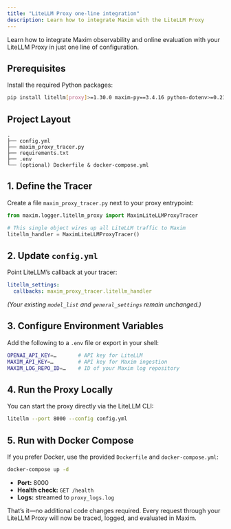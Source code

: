 ```yaml
---
title: "LiteLLM Proxy one-line integration"
description: Learn how to integrate Maxim with the LiteLLM Proxy
---
```




<MaximPlayer url="https://www.youtube.com/embed/o4cUXXBLC_Y?si=c5OAT93NWhMlfzDp" />

Learn how to integrate Maxim observability and online evaluation with your LiteLLM Proxy in just one line of configuration.

## Prerequisites

Install the required Python packages:

```bash
pip install litellm[proxy]>=1.30.0 maxim-py==3.4.16 python-dotenv>=0.21.1
```

## Project Layout

```text
.
├── config.yml
├── maxim_proxy_tracer.py
├── requirements.txt
├── .env
└── (optional) Dockerfile & docker-compose.yml
```

## 1. Define the Tracer

Create a file `maxim_proxy_tracer.py` next to your proxy entrypoint:

```python maxim_proxy_tracer.py
from maxim.logger.litellm_proxy import MaximLiteLLMProxyTracer

# This single object wires up all LiteLLM traffic to Maxim
litellm_handler = MaximLiteLLMProxyTracer()
```

## 2. Update `config.yml`

Point LiteLLM’s callback at your tracer:

```yaml config.yml
litellm_settings:
  callbacks: maxim_proxy_tracer.litellm_handler
```

_(Your existing `model_list` and `general_settings` remain unchanged.)_

## 3. Configure Environment Variables

Add the following to a `.env` file or export in your shell:

```bash
OPENAI_API_KEY=…       # API key for LiteLLM
MAXIM_API_KEY=…        # API key for Maxim ingestion
MAXIM_LOG_REPO_ID=…    # ID of your Maxim log repository
```

## 4. Run the Proxy Locally

You can start the proxy directly via the LiteLLM CLI:

```bash
litellm --port 8000 --config config.yml
```

## 5. Run with Docker Compose

If you prefer Docker, use the provided `Dockerfile` and `docker-compose.yml`:

```bash
docker-compose up -d
```

- **Port:** 8000  
- **Health check:** `GET /health`  
- **Logs:** streamed to `proxy_logs.log`


That’s it—no additional code changes required. Every request through your LiteLLM Proxy will now be traced, logged, and evaluated in Maxim.  


